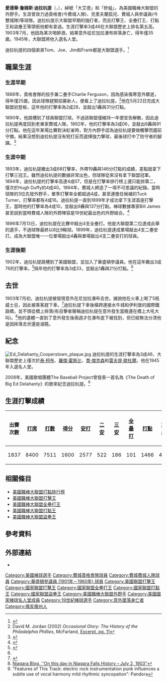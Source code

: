 {{Infobox baseball biography
|name        = 艾德·迪拉杭提<br/>Ed Delahanty
|image       = MLB-Ed Delahanty.jpg
|image_size  =
|caption     = 
|position    = [[左外野手|左外野手]]
|bats        = 右
|throws      = 右
|birth_date  = {{Birth date|1867|10|30}}
|birth_place = {{USA}}[[俄亥俄州|俄亥俄州]][[克里夫蘭|克里夫蘭]]
|death_date  = {{Death date and age|1903|7|2|1867|10|30}}
|death_place = {{CAN}}[[安大略省|安大略省]][[尼亞加拉瀑布城_(安大略省)|尼加拉大瀑布]]
|debutleague = 美國職棒大聯盟
|debutdate   = 5月22日
|debutyear   = 1888年
|debutteam   = 費城貴格會
|finalleague = 美國職棒大聯盟
|finaldate   = 6月25日
|finalyear   = 1903年
|finalteam   = 華盛頓參議員
|statleague  = 美國職棒大聯盟
|stat1label  = [[打擊率|打擊率]]
|stat1value  = .346
|stat2label  = [[安打|安打]]
|stat2value  = 2596
|stat3label  = [[全壘打|全壘打]]
|stat3value  = 101
|stat4label  = [[打點|打點]]
|stat4value  = 1466
|stat5label  = [[盜壘|盜壘]]
|stat5value  = 455
|teams=
* [[費城貴格會|費城貴格會]] （{{mlby|1888}}–{{mlby|1889}}）
* 克里夫蘭孤兒 （{{mlby|1890}}）
* [[費城費城人|費城費城人]] （{{mlby|1891}}–{{mlby|1901}}）
* [[華盛頓參議員|華盛頓參議員]] （{{mlby|1902}}–{{mlby|1903}}）
|highlights=
* [[美國職棒大聯盟打擊王|國聯打擊王]] （1899年）
* 2×[[美國職棒大聯盟全壘打王|國聯全壘打王]] （1893年、1896年）
* 3×[[美國職棒大聯盟打點王|國聯打點王]] （1893年、1896年、1899年）
* [[美國職棒大聯盟盜壘王|國聯盜壘王]] （1898年）
* 1896年7月13日單場敲出4支全壘打
* 費城棒球名人牆
|hoflink  = 美國國家棒球名人堂暨博物館
|hoftype  = 美國棒球名人堂
|hofdate  = 1945年
|hofvote  = 
|hofmethod= 名人堂資深委員會
}}
'''愛德華·詹姆斯·迪拉杭提'''（{{lang-en|Edward James Delahanty}}，{{bd|1867年|10月30日|1903年|7月2日|}}），綽號「大艾德」和「蚱蜢」，為美國職棒大聯盟的外野手。生涯曾效力過貴格會(今費城人隊)、克里夫蘭孤兒、費城人與參議員(今雙城隊)等球隊。迪拉杭提示大聯盟早期的強打者，而且打擊王、全壘打王、打點王和盜壘王等頭銜他都有拿過。生涯打擊率3成46在大聯盟歷史上排名第五高。1903年7月，他因為某次喝醉酒，結果意外從尼加拉瀑布摔落身亡，得年僅35歲。1945年，大聯盟將他入選名人堂。

迪拉杭提的四個弟弟Tom、Joe、Jim和Frank都是大聯盟選手。<ref name="BR">{{cite web|url=https://www.baseball-reference.com/players/d/delahed01.shtml|title=Ed Delahanty Stats|date=2019|publisher=Sports Reference LLC|work=[[Baseball-Reference.com|Baseball-Reference.com]]|access-date=May 7, 2019}}</ref>
==職業生涯==
===生涯早期===
1888年，貴格會隊的投手兼二壘手Charlie Ferguson，因為感染傷寒意外驟逝，得年僅25歲。因此球隊趕緊招募新人，便看上了迪拉杭提。<ref>David M. Jordan (2002) ''Occasional Glory: The History of the Philadelphia Phillies'', McFarland, {{ISBN|0-7864-1260-7}} [https://books.google.com/books?id=3QB66gphVloC&printsec=frontcover&dq=philadelphia+phillies&lr=&sig=ACfU3U0mq-q9urJmQIbWc91UsNe9FZpVqA#PPA11,M1  Excerpt, pg. 11]</ref>他在5月22日完成大聯盟初登板，這年他的打擊率為2成28，並敲出1轟與31分打點。

1890年，他跳槽到了球員聯盟打球。不過該聯盟僅維持一年便宣告解散，因此迪拉杭提再度回到老東家費城人隊。1892年，他的打擊率為3成06，並敲出6轟與91分打點。他在這年某場比賽對決紅雀時，對方內野手認為迪拉杭提要做觸擊而趨前守備，結果沒想到迪拉杭提沒有短打反而選擇強力擊球，最後球打中了防守者的腳踝。<ref name=SJEN>{{cite news|last1=Grayson|first1=Harry|title=Ed Delahanty was right-handed Babe Ruth of Dead Ball Era|url=https://news.google.com/newspapers?nid=1983&dat=19430616&id=tE9KAAAAIBAJ&pg=1371,6723794|access-date=November 9, 2014|work=[[San_Jose_Evening_News|San Jose Evening News]]|date=June 16, 1943}}</ref>
===生涯中期===
1893年，迪拉杭提繳出3成68打擊率，外帶19轟與146分打點的成績，差點就拿下打擊三冠王。雖然迪拉杭提的數據非常出色，但球隊從來沒有拿下聯盟冠軍。1894年，迪拉杭提的打擊率高達4成07，但是在打擊率排行榜上還只能排第二，僅次於Hugh Duffy的4成40。1894年，費城人締造了一項不可思議的紀錄。當時球隊的3位先發外野手，單季打擊率全都超過4成，甚至連擔任候補的Tuck Turner，打擊率都有4成16。迪拉杭提一直到1899年才成功拿下生涯首座打擊王，當時他的打擊率為4成10，並敲出9轟與137分打點。棒球數據專家Bill James甚至說到當時費城人隊的外野陣容是19世紀最出色的外野組合。<ref name=James>{{cite book|last=James|first=Bill|title=The New Bill James Historical Baseball Abstract|date=2010|publisher=Simon & Schuster|isbn=978-1439106938|page=675|url=https://books.google.com/books?id=3uSbqUm8hSAC&pg=PA675}}</ref>

1896年7月13日，迪拉杭提在比賽中敲出4支全壘打。他是大聯盟第二位達成此舉的選手，不過球隊最終以8比9輸球。1899年，迪拉杭提達成單場敲出4支二壘安打。成為大聯盟唯一一位單場敲出4轟與單場敲出4支二壘安打的球員。
===生涯後期===
1902年，迪拉杭提跳槽到了美國聯盟，並加入了華盛頓參議員。他在這年繳出3成76的打擊率。<ref name=TPP>{{cite news|title=Delahanty admits that he is out for coin|url=https://news.google.com/newspapers?nid=1144&dat=19021205&id=-f4aAAAAIBAJ&pg=3586,2690009|access-date=November 9, 2014|work=[[The_Pittsburgh_Press|The Pittsburgh Press]]|date=December 5, 1902}}</ref>隔年他的打擊率為3成33，並敲出1轟與21分打點。<ref name=BR/>
==去世==
1903年7月初，迪拉杭提被發現意外在尼加拉瀑布去世。據說他在火車上喝了5瓶威士忌，因此被乘客趕下車。<ref name=Body>{{cite news|title=Delehanty's (sic) body found|date=July 10, 1903|access-date=March 9, 2014|newspaper=[[The_New_York_Times|The New York Times]]|url=http://thedeadballera.com/Obits/Obits_D/Delahanty.Ed.Obit.html}}</ref>迪拉杭提下車後橫跨連接水牛城和伊利堡的國際鐵路橋，並不慎從橋上摔落(有目擊者聲稱迪拉杭提在意外發生當晚還在橋上大吼大叫)。<ref>[http://www.niagarablog.com/on-this-day-in-niagara-falls-history-july-2-1903/ Niagara Blog, ''On this day in Niagara Falls History – July 2, 1903"]</ref>他的遺體一直到了意外發生後兩週才在瀑布底下被找到，但已經無法分清他是因摔落去世還是溺斃。
==紀念==
[[File:Ed_Delahanty_Cooperstown_plaque.jpg|thumb]]
迪拉杭提的生涯打擊率為3成46，大聯盟歷史上僅次於[[泰·柯布|泰·柯布]]、[[羅傑·霍斯比|羅傑·霍斯比]]、[[無鞋喬·傑克森|喬·傑克森]]和[[雷夫提·歐杜爾|雷夫提·歐杜爾]]。他在1945年入選名人堂。

2008年，美國歌唱團體The Baseball Project曾發表一首名為《The Death of Big Ed Delahanty》的歌來紀念迪拉杭提。<ref>"Features of This Track: electric rock instrumentation punk influences a subtle use of vocal harmony mild rhythmic syncopation": Pandora</ref>

==生涯打擊成績==
{| class="wikitable"
! 出賽次數!! [[打席數|打席]]!! [[打數|打數]]!! [[得分_(棒球)|得分]]!! [[安打|安打]]!! [[二壘安打|二安]]
! [[三壘安打|三安]]!! [[全壘打|全壘打]]!! [[打點|打點]]!! [[盜壘|盜壘]]
! [[保送|保送]]!! [[三振|三振]]!! [[打擊率|打擊率]]!! [[上壘率|上壘率]]!! [[長打率|長打率]]
! [[整體攻擊指數|整體攻擊指數]]
|-
| 1837 || 8400 || 7511 || 1600 || 2577 || 522 || 186 || 101 || 1466 || 455 || 741 || 439 || .346 || .411 || .505 || .917
|}
==相關條目==
* [[美國職棒大聯盟打點排行榜|美國職棒大聯盟打點排行榜]]
* [[美國職棒大聯盟打擊王|美國職棒大聯盟打擊王]]
* [[美國職棒大聯盟全壘打王|美國職棒大聯盟全壘打王]]
* [[美國職棒大聯盟打點王|美國職棒大聯盟打點王]]
* [[美國職棒大聯盟盜壘王|美國職棒大聯盟盜壘王]]

==參考資料==
{{Reflist|2}}
==外部連結==
{{Commons category|Ed Delahanty}}
{{Baseballstats|mlb=113218|espn=20862|br=d/delahed01|fangraphs=1003155}}
* {{台灣棒球維基館|Ed_Delahanty}}

{{s-start}}
{{s-ach|ach}}
{{succession box | before = Tip O'Neill | title = 大聯盟單季二壘安打數紀錄保持人| years = 1899年–1922年 | after = [[特里斯·史畢克|特里斯·史畢克]]}}
{{succession box | before = Bobby Lowe | title = 單場擊出四支全壘打的選手| years = 1896年7月13日 | after = [[盧·賈里格|盧·賈里格]]}}
{{s-end}}
{{國家聯盟全壘打王}}
{{美國棒球名人堂成員}}
{{Authority control}}

{{DEFAULTSORT:Delahanty, Ed}}
[[Category:美國棒球選手|Category:美國棒球選手]]
[[Category:費城貴格會隊球員|Category:費城貴格會隊球員]]
[[Category:費城費城人隊球員|Category:費城費城人隊球員]]
[[Category:華盛頓參議員_(1901年－1960年)_球員|Category:華盛頓參議員 (1901年－1960年) 球員]]
[[Category:美國聯盟打擊王|Category:美國聯盟打擊王]]
[[Category:國家聯盟打擊王|Category:國家聯盟打擊王]]
[[Category:國家聯盟全壘打王|Category:國家聯盟全壘打王]]
[[Category:國家聯盟打點王|Category:國家聯盟打點王]]
[[Category:國家聯盟盜壘王|Category:國家聯盟盜壘王]]
[[Category:美國職棒大聯盟外野手|Category:美國職棒大聯盟外野手]]
[[Category:美國國家棒球名人堂成員|Category:美國國家棒球名人堂成員]]
[[Category:19世紀棒球選手|Category:19世紀棒球選手]]
[[Category:意外墜落身亡者|Category:意外墜落身亡者]]
[[Category:俄亥俄州人|Category:俄亥俄州人]]